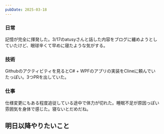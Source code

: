 ```yaml
---
pubDate: 2025-03-18
---
```



### 日常

記憶が完全に揮発した。3/17のatusyさんと話した内容をブログに纏めようとしていたけど、眼球辛くて早めに寝たような気がする。

### 技術

Githubのアクティビティを見るとC# + WPFのアプリの実装をClineに頼んでいたっぽい。3つPRを出していた。

### 仕事

仕様変更にもある程度追従している途中で体力が切れた。睡眠不足が原因っぽい雰囲気を身体で感じた。寝ないとだめだね。


## 明日以降やりたいこと
